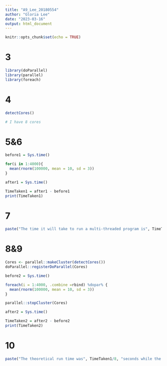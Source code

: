 ```yaml
---
title: "A9_Lee_20180554"
author: "Gloria Lee"
date: "2023-03-16"
output: html_document
---
```


```r
knitr::opts_chunk$set(echo = TRUE)
```

# 3 
```r

library(doParallel)
library(parallel)
library(foreach)

```
# 4
```r

detectCores()

# I have 8 cores

```
# 5&6
```r

before1 = Sys.time()

for(i in 1:4000){
  mean(rnorm(100000, mean = 10, sd = 3))
}

after1 = Sys.time()

TimeTaken1 = after1 - before1
print(TimeTaken1)

```

# 7
```r

paste("The time it will take to run a multi-threaded program is", TimeTaken1/8, "seconds, which is 1/8 of the time it takes to run a serial program")

```
# 8&9
```r

Cores <- parallel::makeCluster(detectCores()) 
doParallel::registerDoParallel(Cores) 

before2 = Sys.time()

foreach(i = 1:4000, .combine =rbind) %dopar% {
  mean(rnorm(100000, mean = 10, sd = 3))
}

parallel::stopCluster(Cores) 

after2 = Sys.time()

TimeTaken2 = after2 - before2
print(TimeTaken2)

```

# 10
```r

paste("The theoretical run time was", TimeTaken1/8, "seconds while the actual run time was", TimeTaken2, "seconds. The theoretical was shorter than the actual run time because it did not take into account the time it would require to combine the data from all the work done by the different cores.")

```